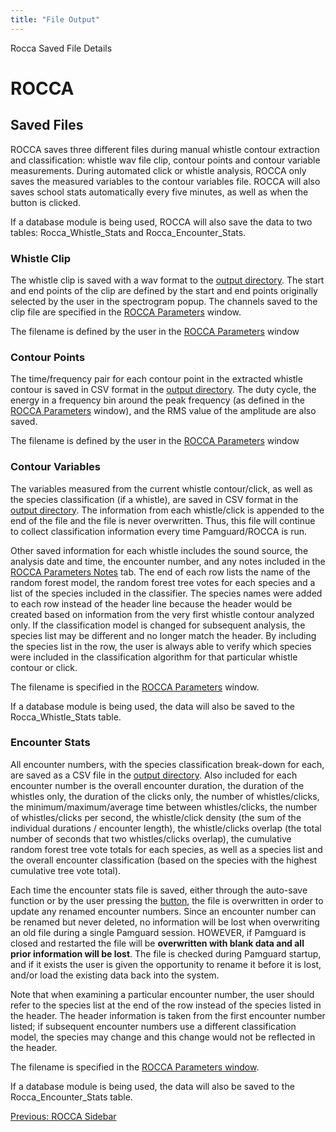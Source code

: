 ```yaml
---
title: "File Output"
---
```

Rocca Saved File Details  

ROCCA
=====

Saved Files
-----------

  

ROCCA saves three different files during manual whistle contour extraction and classification: whistle wav file clip, contour points and contour variable measurements. During automated click or whistle analysis, ROCCA only saves the measured variables to the contour variables file. ROCCA will also saves school stats automatically every five minutes, as well as when the [<Save Encounter>](rocca_Sidebar.html#SaveNow) button is clicked.

If a database module is being used, ROCCA will also save the data to two tables: Rocca\_Whistle\_Stats and Rocca\_Encounter\_Stats.

  
  

### Whistle Clip

The whistle clip is saved with a wav format to the [output directory](rocca_Configure.html#OutputDir). The start and end points of the clip are defined by the start and end points originally selected by the user in the spectrogram popup. The channels saved to the clip file are specified in the [ROCCA Parameters](rocca_Configure.html#rocca_SourceTab) window.

The filename is defined by the user in the [ROCCA Parameters](rocca_Configure.html#rocca_ParamsFilename) window

  
  

### Contour Points

The time/frequency pair for each contour point in the extracted whistle contour is saved in CSV format in the [output directory](rocca_Configure.html#OutputDir). The duty cycle, the energy in a frequency bin around the peak frequency (as defined in the [ROCCA Parameters](rocca_Configure.html#rocca_ParamsClassifier) window), and the RMS value of the amplitude are also saved.

The filename is defined by the user in the [ROCCA Parameters](rocca_Configure.html#rocca_ParamsFilename) window

  
  

### Contour Variables

The variables measured from the current whistle contour/click, as well as the species classification (if a whistle), are saved in CSV format in the [output directory](rocca_Configure.html#OutputDir). The information from each whistle/click is appended to the end of the file and the file is never overwritten. Thus, this file will continue to collect classification information every time Pamguard/ROCCA is run.

Other saved information for each whistle includes the sound source, the analysis date and time, the encounter number, and any notes included in the [ROCCA Parameters Notes](rocca_Configure.html#rocca_Notes) tab. The end of each row lists the name of the random forest model, the random forest tree votes for each species and a list of the species included in the classifier. The species names were added to each row instead of the header line because the header would be created based on information from the very first whistle contour analyzed only. If the classification model is changed for subsequent analysis, the species list may be different and no longer match the header. By including the species list in the row, the user is always able to verify which species were included in the classification algorithm for that particular whistle contour or click.

The filename is specified in the [ROCCA Parameters](rocca_Configure.html#rocca_ParamsOutput) window.

If a database module is being used, the data will also be saved to the Rocca\_Whistle\_Stats table.

  
  

### Encounter Stats

All encounter numbers, with the species classification break-down for each, are saved as a CSV file in the [output directory](rocca_Configure.html#OutputDir). Also included for each encounter number is the overall encounter duration, the duration of the whistles only, the duration of the clicks only, the number of whistles/clicks, the minimum/maximum/average time between whistles/clicks, the number of whistles/clicks per second, the whistle/click density (the sum of the individual durations / encounter length), the whistle/clicks overlap (the total number of seconds that two whistles/clicks overlap), the cumulative random forest tree vote totals for each species, as well as a species list and the overall encounter classification (based on the species with the highest cumulative tree vote total).

Each time the encounter stats file is saved, either through the auto-save function or by the user pressing the [<Save Encounter> button](rocca_Sidebar.html#SaveNow), the file is overwritten in order to update any renamed encounter numbers. Since an encounter number can be renamed but never deleted, no information will be lost when overwriting an old file during a single Pamguard session. HOWEVER, if Pamguard is closed and restarted the file will be **overwritten with blank data and all prior information will be lost**. The file is checked during Pamguard startup, and if it exists the user is given the opportunity to rename it before it is lost, and/or load the existing data back into the system.

Note that when examining a particular encounter number, the user should refer to the species list at the end of the row instead of the species listed in the header. The header information is taken from the first encounter number listed; if subsequent encounter numbers use a different classification model, the species may change and this change would not be reflected in the header.

The filename is specified in the [ROCCA Parameters window](rocca_Configure.html#rocca_ParamsOutput).

If a database module is being used, the data will also be saved to the Rocca\_Encounter\_Stats table.

  
  

[Previous: ROCCA Sidebar](rocca_Sidebar.html)
